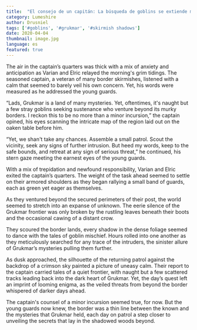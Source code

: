 ```yaml
---
title:  "El consejo de un capitán: La búsqueda de goblins se extiende más allá del borde de Grukmar"
category: Lumeshire
author: Drusniel
tags: ['#goblins', '#grukmar', '#skirmish shadows']
date: 2020-04-04
thumbnail: image.jpg
language: es
featured: true
---
```


The air in the captain’s quarters was thick with a mix of anxiety and anticipation as Varian and Elric relayed the morning's grim tidings. The seasoned captain, a veteran of many border skirmishes, listened with a calm that seemed to barely veil his own concern. Yet, his words were measured as he addressed the young guards.

“Lads, Grukmar is a land of many mysteries. Yet, oftentimes, it's naught but a few stray goblins seeking sustenance who venture beyond its murky borders. I reckon this to be no more than a minor incursion,” the captain opined, his eyes scanning the intricate map of the region laid out on the oaken table before him.

“Yet, we shan't take any chances. Assemble a small patrol. Scout the vicinity, seek any signs of further intrusion. But heed my words, keep to the safe bounds, and retreat at any sign of serious threat,” he continued, his stern gaze meeting the earnest eyes of the young guards.

With a mix of trepidation and newfound responsibility, Varian and Elric exited the captain’s quarters. The weight of the task ahead seemed to settle on their armored shoulders as they began rallying a small band of guards, each as green yet eager as themselves.

As they ventured beyond the secured perimeters of their post, the world seemed to stretch into an expanse of unknown. The eerie silence of the Grukmar frontier was only broken by the rustling leaves beneath their boots and the occasional cawing of a distant crow.

They scoured the border lands, every shadow in the dense foliage seemed to dance with the tales of goblin mischief. Hours rolled into one another as they meticulously searched for any trace of the intruders, the sinister allure of Grukmar’s mysteries pulling them further.

As dusk approached, the silhouette of the returning patrol against the backdrop of a crimson sky painted a picture of uneasy calm. Their report to the captain carried tales of a quiet frontier, with naught but a few scattered tracks leading back into the dark heart of Grukmar. Yet, the day’s quest left an imprint of looming enigma, as the veiled threats from beyond the border whispered of darker days ahead.

The captain's counsel of a minor incursion seemed true, for now. But the young guards now knew, the border was a thin line between the known and the mysteries that Grukmar held, each day on patrol a step closer to unveiling the secrets that lay in the shadowed woods beyond.